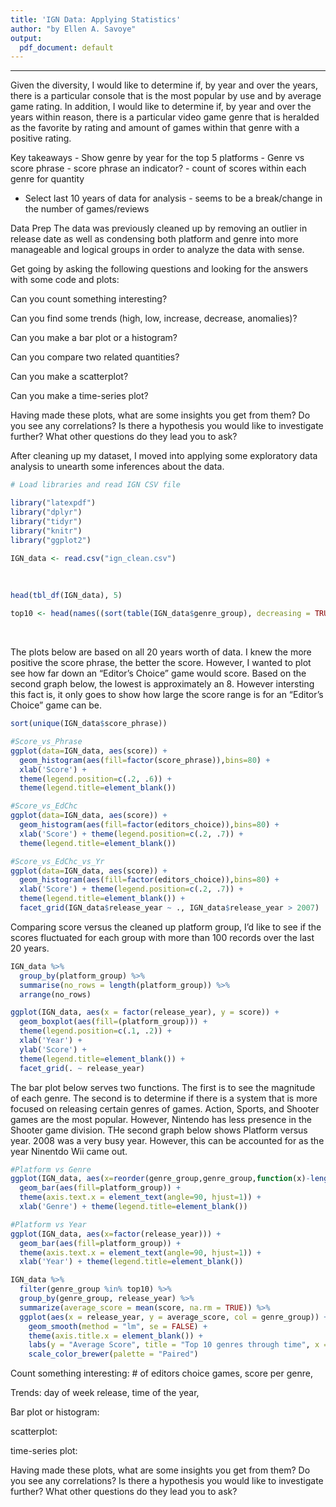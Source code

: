```yaml
---
title: 'IGN Data: Applying Statistics'
author: "by Ellen A. Savoye"
output:
  pdf_document: default
---
```

***
Given the diversity, I would like to determine if, by year and over the years, there is a particular console that is the most popular by use and by average game rating. In addition, I would like to determine if, by year and over the years within reason, there is a particular video game genre that is heralded as the favorite by rating and amount of games within that genre with a positive rating.


Key takeaways
- Show genre by year for the top 5 platforms
- Genre vs score phrase
  - score phrase an indicator?
  - count of scores within each genre for quantity
  
- Select last 10 years of data for analysis - seems to be a break/change in the number of games/reviews


Data Prep
The data was previously cleaned up by removing an outlier in release date as well as condensing both platform and genre into more manageable and logical groups in order to analyze the data with sense.

Get going by asking the following questions and looking for the answers with some code and plots:

Can you count something interesting?

Can you find some trends (high, low, increase, decrease, anomalies)?

Can you make a bar plot or a histogram?

Can you compare two related quantities?

Can you make a scatterplot?

Can you make a time-series plot?

Having made these plots, what are some insights you get from them? Do you see any correlations? Is there a hypothesis you would like to investigate further? What other questions do they lead you to ask?



After cleaning up my dataset, I moved into applying some exploratory data analysis to unearth some inferences about the data. 

```r
# Load libraries and read IGN CSV file

library("latexpdf")
library("dplyr")
library("tidyr")
library("knitr")
library("ggplot2")

IGN_data <- read.csv("ign_clean.csv")
```

<br>

```r
head(tbl_df(IGN_data), 5)

top10 <- head(names((sort(table(IGN_data$genre_group), decreasing = TRUE))), 10)
```

<br>

The plots below are based on all 20 years worth of data. I knew the more positive the score phrase, the better the score. However, I wanted to plot see how far down an "Editor's Choice" game would score. Based on the second graph below, the lowest is approximately an 8. However intersting this fact is, it only goes to show how large the score range is for an "Editor's Choice" game can be.
```r

sort(unique(IGN_data$score_phrase))

#Score_vs_Phrase 
ggplot(data=IGN_data, aes(score)) + 
  geom_histogram(aes(fill=factor(score_phrase)),bins=80) + 
  xlab('Score') + 
  theme(legend.position=c(.2, .6)) + 
  theme(legend.title=element_blank()) 

#Score_vs_EdChc 
ggplot(data=IGN_data, aes(score)) +
  geom_histogram(aes(fill=factor(editors_choice)),bins=80) + 
  xlab('Score') + theme(legend.position=c(.2, .7)) +
  theme(legend.title=element_blank()) 

#Score_vs_EdChc_vs_Yr 
ggplot(data=IGN_data, aes(score)) +
  geom_histogram(aes(fill=factor(editors_choice)),bins=80) + 
  xlab('Score') + theme(legend.position=c(.2, .7)) +
  theme(legend.title=element_blank()) +
  facet_grid(IGN_data$release_year ~ ., IGN_data$release_year > 2007)

```


Comparing score versus the cleaned up platform group, I'd like to see if the scores fluctuated for each group with more than 100 records over the last 20 years.
```r

IGN_data %>% 
  group_by(platform_group) %>%
  summarise(no_rows = length(platform_group)) %>% 
  arrange(no_rows)

ggplot(IGN_data, aes(x = factor(release_year), y = score)) + 
  geom_boxplot(aes(fill=(platform_group))) + 
  theme(legend.position=c(.1, .2)) + 
  xlab('Year') + 
  ylab('Score') + 
  theme(legend.title=element_blank()) +
  facet_grid(. ~ release_year)
```


The bar plot below serves two functions. The first is to see the magnitude of each genre. The second is to determine if there is a system that is more focused on releasing certain genres of games. Action, Sports, and Shooter games are the most popular. However, Nintendo has less presence in the Shooter game division. THe second graph below shows Platform versus year. 2008 was a very busy year. However, this can be accounted for as the year Ninentdo Wii came out.
```r
#Platform vs Genre
ggplot(IGN_data, aes(x=reorder(genre_group,genre_group,function(x)-length(x)))) + 
  geom_bar(aes(fill=platform_group)) + 
  theme(axis.text.x = element_text(angle=90, hjust=1)) + 
  xlab('Genre') + theme(legend.title=element_blank()) 

#Platform vs Year
ggplot(IGN_data, aes(x=factor(release_year))) + 
  geom_bar(aes(fill=platform_group)) + 
  theme(axis.text.x = element_text(angle=90, hjust=1)) + 
  xlab('Year') + theme(legend.title=element_blank())

```




```r

IGN_data %>% 
  filter(genre_group %in% top10) %>%
  group_by(genre_group, release_year) %>%
  summarize(average_score = mean(score, na.rm = TRUE)) %>%
  ggplot(aes(x = release_year, y = average_score, col = genre_group)) +
    geom_smooth(method = "lm", se = FALSE) +
    theme(axis.title.x = element_blank()) +
    labs(y = "Average Score", title = "Top 10 genres through time", x ="") +
    scale_color_brewer(palette = "Paired")

```

Count something interesting: # of editors choice games, score per genre, 

Trends: day of week release, time of the year,

Bar plot or histogram:

scatterplot:

time-series plot:

Having made these plots, what are some insights you get from them? Do you see any correlations? Is there a hypothesis you would like to investigate further? What other questions do they lead you to ask?

